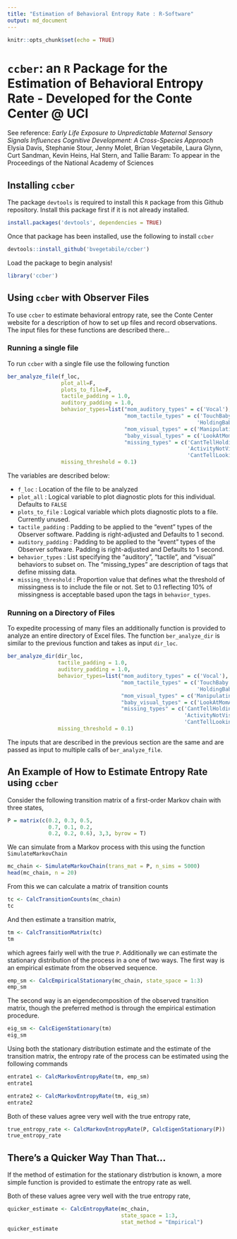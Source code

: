 ```yaml
---
title: "Estimation of Behavioral Entropy Rate : R-Software"
output: md_document
---
```


```r
knitr::opts_chunk$set(echo = TRUE)
```

# $\texttt{ccber}$: an `R` Package for the Estimation of Behavioral Entropy Rate - Developed for the Conte Center @ UCI

See reference: _Early Life Exposure to Unpredictable Maternal Sensory Signals Influences Cognitive Development: A Cross-Species Approach_ Elysia Davis, Stephanie Stour, Jenny Molet, Brian Vegetabile, Laura Glynn, Curt Sandman, Kevin Heins, Hal Stern, and Tallie Baram: To appear in the Proceedings of the National Academy of Sciences

## Installing `ccber`

The package `devtools` is required to install this `R` package from this Github repository.  Install this package first if it is not already installed.

```r
install.packages('devtools', dependencies = TRUE)
```

Once that package has been installed, use the following to install `ccber`

```r
devtools::install_github('bvegetabile/ccber')
```

Load the package to begin analysis!

```r
library('ccber')
```

## Using `ccber` with Observer Files

To use `ccber` to estimate behavioral entropy rate, see the Conte Center website for a description of how to set up files and record observations.  The input files for these functions are described there...

### Running a single file

To run `ccber` with a single file use the following function
```r
ber_analyze_file(f_loc,
                 plot_all=F,
                 plots_to_file=F,
                 tactile_padding = 1.0,
                 auditory_padding = 1.0,
                 behavior_types=list("mom_auditory_types" = c('Vocal'),
                                     "mom_tactile_types" = c('TouchBaby',
                                                            'HoldingBaby'),
                                     "mom_visual_types" = c('ManipulatingObject'),
                                     "baby_visual_types" = c('LookAtMomActivity'),
                                     "missing_types" = c('CantTellHolding',
                                                         'ActivityNotVisible',
                                                         'CantTellLooking')),
                 missing_threshold = 0.1)
```
The variables are described below:

* `f_loc` : Location of the file to be analyzed
* `plot_all` : Logical variable to plot diagnostic plots for this individual. Defaults to `FALSE`
* `plots_to_file` : Logical variable which plots diagnostic plots to a file.  Currently unused.
* `tactile_padding` : Padding to be applied to the "event" types of the Observer software.  Padding is right-adjusted and Defaults to 1 second.
* `auditory_padding` : Padding to be applied to the "event" types of the Observer software.  Padding is right-adjusted and Defaults to 1 second.
* `behavior_types` : List specifying the "auditory", "tactile", and "visual" behaviors to subset on.  The "missing_types" are description of tags that define missing data.  
* `missing_threshold` : Proportion value that defines what the threshold of missingness is to include the file or not.  Set to 0.1 reflecting 10% of missingness is acceptable based upon the tags in `behavior_types`.

### Running on a Directory of Files

To expedite processing of many files an additionally function is provided to analyze an entire directory of Excel files.  The function `ber_analyze_dir` is similar to the previous function and takes as input `dir_loc`.

```r
ber_analyze_dir(dir_loc,
                tactile_padding = 1.0,
                auditory_padding = 1.0,
                behavior_types=list("mom_auditory_types" = c('Vocal'),
                                    "mom_tactile_types" = c('TouchBaby',
                                                            'HoldingBaby'),
                                    "mom_visual_types" = c('ManipulatingObject'),
                                    "baby_visual_types" = c('LookAtMomActivity'),
                                    "missing_types" = c('CantTellHolding',
                                                        'ActivityNotVisible',
                                                        'CantTellLooking')),
                missing_threshold = 0.1)
```

The inputs that are described in the previous section are the same and are passed as input to multiple calls of `ber_analyze_file`.  

## An Example of How to Estimate Entropy Rate using `ccber`

Consider the following transition matrix of a first-order Markov chain with three states,

```r
P = matrix(c(0.2, 0.3, 0.5, 
             0.7, 0.1, 0.2,
             0.2, 0.2, 0.6), 3,3, byrow = T)
```

We can simulate from a Markov process with this using the function `SimulateMarkovChain`

```r
mc_chain <- SimulateMarkovChain(trans_mat = P, n_sims = 5000)
head(mc_chain, n = 20)
```

From this we can calculate a matrix of transition counts 

```r
tc <- CalcTransitionCounts(mc_chain)
tc
```

And then estimate a transition matrix,

```r
tm <- CalcTransitionMatrix(tc)
tm
```

which agrees fairly well with the true `P`.  Additionally we can estimate the stationary distribution of the process in a one of two ways.  The first way is an empirical estimate from the observed sequence.  

```r
emp_sm <- CalcEmpiricalStationary(mc_chain, state_space = 1:3)
emp_sm
```

The second way is an eigendecomposition of the observed transition matrix, though the preferred method is through the empirical estimation procedure.

```r
eig_sm <- CalcEigenStationary(tm)
eig_sm
```

Using both the stationary distribution estimate and the estimate of the transition matrix, the entropy rate of the process can be estimated using the following commands

```r
entrate1 <- CalcMarkovEntropyRate(tm, emp_sm)
entrate1
```

```r
entrate2 <- CalcMarkovEntropyRate(tm, eig_sm)
entrate2
```

Both of these values agree very well with the true entropy rate,
```r
true_entropy_rate <- CalcMarkovEntropyRate(P, CalcEigenStationary(P))
true_entropy_rate
```


## There's a Quicker Way Than That...

If the method of estimation for the stationary distrbution is known, a more simple function is provided to estimate the entropy rate as well.

Both of these values agree very well with the true entropy rate,
```r
quicker_estimate <- CalcEntropyRate(mc_chain, 
                                    state_space = 1:3, 
                                    stat_method = "Empirical")
quicker_estimate
```

